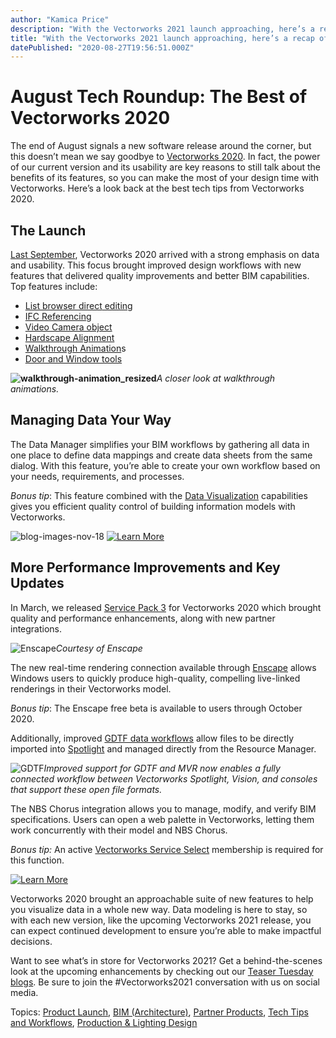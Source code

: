```yaml
---
author: "Kamica Price"
description: "With the Vectorworks 2021 launch approaching, here’s a recap of the best tech tips from Vectorworks 2020."
title: "With the Vectorworks 2021 launch approaching, here’s a recap of the best tech tips from Vectorworks 2020." 
datePublished: "2020-08-27T19:56:51.000Z"
---
```

# August Tech Roundup: The Best of Vectorworks 2020

The end of August signals a new software release around the corner, but this doesn’t mean we say goodbye to [Vectorworks 2020](https://www.vectorworks.net/en-US/2020?utm%5Fcampaign=blog&utm%5Fmedium=planetvectorworks&utm%5Fsource=intext&utm%5Fcontent=082720techroundup). In fact, the power of our current version and its usability are key reasons to still talk about the benefits of its features, so you can make the most of your design time with Vectorworks. Here’s a look back at the best tech tips from Vectorworks 2020.

## The Launch

[Last September](/meet-vectorworks-2020-clearly-insightful.-simply-powerful?utm%5Fcampaign=blog&utm%5Fmedium=planetvectorworks&utm%5Fsource=intext&utm%5Fcontent=082720techroundup), Vectorworks 2020 arrived with a strong emphasis on data and usability. This focus brought improved design workflows with new features that delivered quality improvements and better BIM capabilities. Top features include:

* [List browser direct](https://university.vectorworks.net/mod/page/view.php?id=235?utm%5Fcampaign=blog&utm%5Fmedium=planetvectorworks&utm%5Fsource=intext&utm%5Fcontent=082720techroundup)[ editin](https://university.vectorworks.net/mod/page/view.php?id=235?utm%5Fcampaign=blog&utm%5Fmedium=planetvectorworks&utm%5Fsource=intext&utm%5Fcontent=082720techroundup)[g](https://university.vectorworks.net/mod/page/view.php?id=235?utm%5Fcampaign=blog&utm%5Fmedium=planetvectorworks&utm%5Fsource=intext&utm%5Fcontent=082720techroundup)
* [IFC Referencing](https://university.vectorworks.net/mod/page/view.php?id=231?utm%5Fcampaign=blog&utm%5Fmedium=planetvectorworks&utm%5Fsource=intext&utm%5Fcontent=082720techroundup)
* [Video Camera object](https://university.vectorworks.net/mod/page/view.php?id=286?utm%5Fcampaign=blog&utm%5Fmedium=planetvectorworks&utm%5Fsource=intext&utm%5Fcontent=082720techroundup)
* [Hardscape Alignment](https://university.vectorworks.net/mod/page/view.php?id=218?utm%5Fcampaign=blog&utm%5Fmedium=planetvectorworks&utm%5Fsource=intext&utm%5Fcontent=082720techroundup)
* [Walkthrough ](https://university.vectorworks.net/mod/page/view.php?id=288?utm%5Fcampaign=blog&utm%5Fmedium=planetvectorworks&utm%5Fsource=intext&utm%5Fcontent=082720techroundup)[A](https://university.vectorworks.net/mod/page/view.php?id=288?utm%5Fcampaign=blog&utm%5Fmedium=planetvectorworks&utm%5Fsource=intext&utm%5Fcontent=082720techroundup)[nimation](https://university.vectorworks.net/mod/page/view.php?id=288?utm%5Fcampaign=blog&utm%5Fmedium=planetvectorworks&utm%5Fsource=intext&utm%5Fcontent=082720techroundup)s
* [Door and Window tools](https://university.vectorworks.net/mod/page/view.php?id=216?utm%5Fcampaign=blog&utm%5Fmedium=planetvectorworks&utm%5Fsource=intext&utm%5Fcontent=082720techroundup)

**![walkthrough-animation_resized](https://blog.vectorworks.net/hs-fs/hubfs/Blog%20Images/200827_Tech%20Roundup/walkthrough-animation_resized.jpg?width=600&name=walkthrough-animation_resized.jpg)**_A closer look at walkthrough animations._

## Managing Data Your Way

The Data Manager simplifies your BIM workflows by gathering all data in one place to define data mappings and create data sheets from the same dialog. With this feature, you’re able to create your own workflow based on your needs, requirements, and processes.

_Bonus tip_: This feature combined with the [Data Visualization](https://university.vectorworks.net/mod/scorm/player.php?scoid=282&cm=356&currentorg=articulate%5Frise?utm%5Fcampaign=blog&utm%5Fmedium=planetvectorworks&utm%5Fsource=intext&utm%5Fcontent=082720techroundup) capabilities gives you efficient quality control of building information models with Vectorworks.

![blog-images-nov-18](https://blog.vectorworks.net/hs-fs/hubfs/Blog%20Images/200827_Tech%20Roundup/blog-images-nov-18.jpg?width=600&name=blog-images-nov-18.jpg) [![Learn More](https://no-cache.hubspot.com/cta/default/3018241/04888bad-ff36-4033-a399-2c28b9391da7.png)](https://cta-redirect.hubspot.com/cta/redirect/3018241/04888bad-ff36-4033-a399-2c28b9391da7) 

## More Performance Improvements and Key Updates

In March, we released [Service Pack 3](/introducing-service-pack-3-what-it-means-for-you?utm%5Fcampaign=blog&utm%5Fmedium=planetvectorworks&utm%5Fsource=intext&utm%5Fcontent=082720techroundup) for Vectorworks 2020 which brought quality and performance enhancements, along with new partner integrations.

![Enscape](https://blog.vectorworks.net/hs-fs/hubfs/Blog%20Images/200827_Tech%20Roundup/Enscape.png?width=600&name=Enscape.png)_Courtesy of Enscape_

The new real-time rendering connection available through [Enscape](https://enscape3d.com/) allows Windows users to quickly produce high-quality, compelling live-linked renderings in their Vectorworks model. 

_Bonus tip_: The Enscape free beta is available to users through October 2020.

Additionally, improved [GDTF data workflows](/gdtf-becomes-entertainment-standard-with-din-spec-15800?utm%5Fcampaign=blog&utm%5Fmedium=planetvectorworks&utm%5Fsource=intext&utm%5Fcontent=082720techroundup) allow files to be directly imported into [Spotlight](https://www.vectorworks.net/en-US/spotlight?utm%5Fcampaign=blog&utm%5Fmedium=planetvectorworks&utm%5Fsource=intext&utm%5Fcontent=082720techroundup) and managed directly from the Resource Manager.

![GDTF](https://blog.vectorworks.net/hs-fs/hubfs/Blog%20Images/200827_Tech%20Roundup/GDTF.png?width=600&name=GDTF.png)_Improved support for GDTF and MVR now enables a fully connected workflow between Vectorworks Spotlight, Vision, and consoles that support these open file formats._

The NBS Chorus integration allows you to manage, modify, and verify BIM specifications. Users can open a web palette in Vectorworks, letting them work concurrently with their model and NBS Chorus. 

_Bonus tip:_ An active [Vectorworks Service Select](https://www.vectorworks.net/service-select?utm%5Fcampaign=blog&utm%5Fmedium=planetvectorworks&utm%5Fsource=intext&utm%5Fcontent=082720techroundup) membership is required for this function.

[![Learn More](https://no-cache.hubspot.com/cta/default/3018241/33996ec4-f627-447a-aa9f-fb3b0a7a0b00.png)](https://cta-redirect.hubspot.com/cta/redirect/3018241/33996ec4-f627-447a-aa9f-fb3b0a7a0b00) 

Vectorworks 2020 brought an approachable suite of new features to help you visualize data in a whole new way. Data modeling is here to stay, so with each new version, like the upcoming Vectorworks 2021 release, you can expect continued development to ensure you’re able to make impactful decisions. 

Want to see what’s in store for Vectorworks 2021? Get a behind-the-scenes look at the upcoming enhancements by checking out our [Teaser Tuesday blogs](/topic/teaser-tuesday?utm%5Fcampaign=blog&utm%5Fmedium=planetvectorworks&utm%5Fsource=cta&utm%5Fcontent=082720techroundup). Be sure to join the #Vectorworks2021 conversation with us on social media. 

 Topics: [Product Launch](https://blog.vectorworks.net/topic/product-launch), [BIM (Architecture)](https://blog.vectorworks.net/topic/bim-architecture), [Partner Products](https://blog.vectorworks.net/topic/partner-products), [Tech Tips and Workflows](https://blog.vectorworks.net/topic/tech-tips-and-workflows), [Production & Lighting Design](https://blog.vectorworks.net/topic/production-lighting-design) 

 